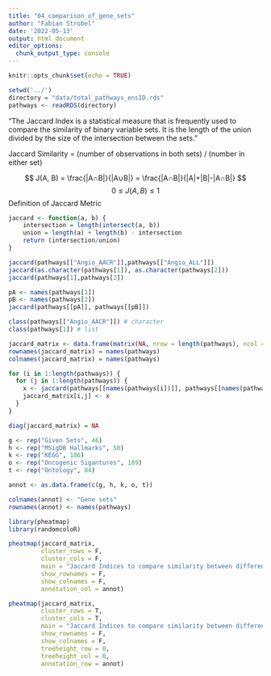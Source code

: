 ```yaml
---
title: "04_comparison_of_gene_sets"
author: "Fabian Strobel"
date: '2022-05-13'
output: html_document
editor_options: 
  chunk_output_type: console
---
```


```r
knitr::opts_chunk$set(echo = TRUE)
```

```r
setwd('../')
directory = "data/total_pathways_ensID.rds"
pathways <- readRDS(directory)
```
"The Jaccard Index is a statistical measure that is frequently used to compare the similarity of binary variable sets. It is the length of the union divided by the size of the intersection between the sets."

Jaccard Similarity = (number of observations in both sets) / (number in either set)

$$
J(A, B) = \frac{|A∩B|}{|A∪B|} = \frac{|A∩B|}{|A|+|B|-|A∩B|}
$$
$$
0 \leq J(A, B) \leq 1
$$
Definition of Jaccard Metric
```r
jaccard <- function(a, b) {
    intersection = length(intersect(a, b))
    union = length(a) + length(b) - intersection
    return (intersection/union)
}
```


```r
jaccard(pathways[["Angio_AACR"]],pathways[["Angio_ALL"]])
jaccard(as.character(pathways[1]), as.character(pathways[2]))
jaccard(pathways[1],pathways[2])

pA <- names(pathways[1])
pB <- names(pathways[2])
jaccard(pathways[[pA]], pathways[[pB]])

class(pathways[["Angio_AACR"]]) # character
class(pathways[1]) # list
```

```r
jaccard_matrix <- data.frame(matrix(NA, nrow = length(pathways), ncol = length(pathways)))
rownames(jaccard_matrix) = names(pathways)
colnames(jaccard_matrix) = names(pathways)

for (i in 1:length(pathways)) {
  for (j in 1:length(pathways)) {
    x <- jaccard(pathways[[names(pathways[i])]], pathways[[names(pathways[j])]])
    jaccard_matrix[i,j] <- x
  }
}

diag(jaccard_matrix) = NA
```

```r
g <- rep("Given Sets", 46)
h <- rep("MSigDB Hallmarks", 50)
k <- rep("KEGG", 186)
o <- rep("Oncogenic Sigantures", 189)
t <- rep("Ontology", 84)

annot <- as.data.frame(c(g, h, k, o, t))

colnames(annot) <- "Gene sets"
rownames(annot) <- names(pathways)
```

```r
library(pheatmap)
library(randomcoloR)

pheatmap(jaccard_matrix, 
         cluster_rows = F, 
         cluster_cols = F,
         main = "Jaccard Indices to compare similarity between different pathways",
         show_rownames = F,
         show_colnames = F,
         annotation_col = annot)
```

```r
pheatmap(jaccard_matrix, 
         cluster_rows = T, 
         cluster_cols = T,
         main = "Jaccard Indices to compare similarity between different pathways",
         show_rownames = F,
         show_colnames = F,
         treeheight_row = 0,
         treeheight_col = 0,
         annotation_row = annot)
```

